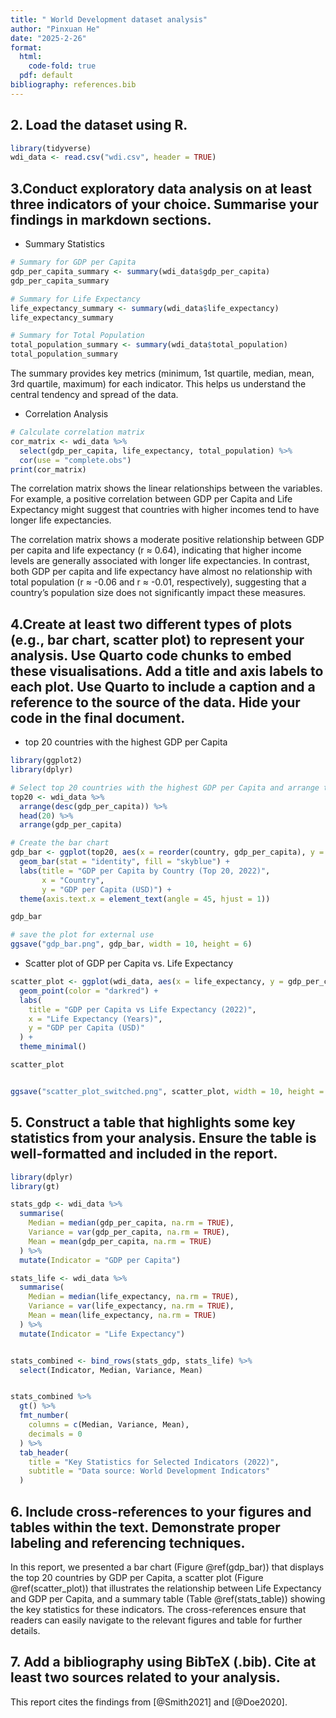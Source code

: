 ```yaml
---
title: " World Development dataset analysis"
author: "Pinxuan He"
date: "2025-2-26"
format:
  html:
    code-fold: true
  pdf: default
bibliography: references.bib
---
```


## 2. Load the dataset using R.
```r
library(tidyverse)
wdi_data <- read.csv("wdi.csv", header = TRUE)
```

## 3.Conduct exploratory data analysis on at least three indicators of your choice. Summarise your findings in markdown sections.
- Summary Statistics
```r
# Summary for GDP per Capita
gdp_per_capita_summary <- summary(wdi_data$gdp_per_capita)
gdp_per_capita_summary

# Summary for Life Expectancy
life_expectancy_summary <- summary(wdi_data$life_expectancy)
life_expectancy_summary

# Summary for Total Population
total_population_summary <- summary(wdi_data$total_population)
total_population_summary
```
The summary provides key metrics (minimum, 1st quartile, median, mean, 3rd quartile, maximum) for each indicator. This helps us understand the central tendency and spread of the data.

- Correlation Analysis
```r
# Calculate correlation matrix
cor_matrix <- wdi_data %>% 
  select(gdp_per_capita, life_expectancy, total_population) %>% 
  cor(use = "complete.obs")
print(cor_matrix)
```
The correlation matrix shows the linear relationships between the variables. For example, a positive correlation between GDP per Capita and Life Expectancy might suggest that countries with higher incomes tend to have longer life expectancies.

The correlation matrix shows a moderate positive relationship between GDP per capita and life expectancy (r ≈ 0.64), indicating that higher income levels are generally associated with longer life expectancies. In contrast, both GDP per capita and life expectancy have almost no relationship with total population (r ≈ -0.06 and r ≈ -0.01, respectively), suggesting that a country's population size does not significantly impact these measures.

## 4.Create at least two different types of plots (e.g., bar chart, scatter plot) to represent your analysis. Use Quarto code chunks to embed these visualisations. Add a title and axis labels to each plot. Use Quarto to include a caption and a reference to the source of the data. Hide your code in the final document.

- top 20 countries with the highest GDP per Capita
```r
library(ggplot2)
library(dplyr)

# Select top 20 countries with the highest GDP per Capita and arrange them in ascending order
top20 <- wdi_data %>% 
  arrange(desc(gdp_per_capita)) %>% 
  head(20) %>% 
  arrange(gdp_per_capita)

# Create the bar chart
gdp_bar <- ggplot(top20, aes(x = reorder(country, gdp_per_capita), y = gdp_per_capita)) +
  geom_bar(stat = "identity", fill = "skyblue") +
  labs(title = "GDP per Capita by Country (Top 20, 2022)",
       x = "Country",
       y = "GDP per Capita (USD)") +
  theme(axis.text.x = element_text(angle = 45, hjust = 1))

gdp_bar

# save the plot for external use
ggsave("gdp_bar.png", gdp_bar, width = 10, height = 6)


```
- Scatter plot of GDP per Capita vs. Life Expectancy
```r

scatter_plot <- ggplot(wdi_data, aes(x = life_expectancy, y = gdp_per_capita)) +
  geom_point(color = "darkred") +
  labs(
    title = "GDP per Capita vs Life Expectancy (2022)",
    x = "Life Expectancy (Years)",
    y = "GDP per Capita (USD)"
  ) +
  theme_minimal()

scatter_plot


ggsave("scatter_plot_switched.png", scatter_plot, width = 10, height = 6)

```

## 5. Construct a table that highlights some key statistics from your analysis. Ensure the table is well-formatted and included in the report.
```r
library(dplyr)
library(gt)

stats_gdp <- wdi_data %>%
  summarise(
    Median = median(gdp_per_capita, na.rm = TRUE),
    Variance = var(gdp_per_capita, na.rm = TRUE),
    Mean = mean(gdp_per_capita, na.rm = TRUE)
  ) %>%
  mutate(Indicator = "GDP per Capita")

stats_life <- wdi_data %>%
  summarise(
    Median = median(life_expectancy, na.rm = TRUE),
    Variance = var(life_expectancy, na.rm = TRUE),
    Mean = mean(life_expectancy, na.rm = TRUE)
  ) %>%
  mutate(Indicator = "Life Expectancy")


stats_combined <- bind_rows(stats_gdp, stats_life) %>%
  select(Indicator, Median, Variance, Mean)


stats_combined %>%
  gt() %>%
  fmt_number(
    columns = c(Median, Variance, Mean),
    decimals = 0
  ) %>%
  tab_header(
    title = "Key Statistics for Selected Indicators (2022)",
    subtitle = "Data source: World Development Indicators"
  )


```

## 6. Include cross-references to your figures and tables within the text. Demonstrate proper labeling and referencing techniques.

In this report, we presented a bar chart (Figure @ref(gdp_bar)) that displays the top 20 countries by GDP per Capita, a scatter plot (Figure @ref(scatter_plot)) that illustrates the relationship between Life Expectancy and GDP per Capita, and a summary table (Table @ref(stats_table)) showing the key statistics for these indicators. The cross-references ensure that readers can easily navigate to the relevant figures and table for further details.

## 7. Add a bibliography using BibTeX (.bib). Cite at least two sources related to your analysis.
This report cites the findings from [@Smith2021] and [@Doe2020].
